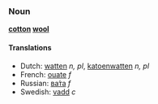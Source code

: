 ===Noun===
'''[[cotton]] [[wool]]'''

====Translations====
*Dutch: [[watten]] ''n, pl'', [[katoenwatten]] ''n, pl''
*French: [[ouate]] ''f''
*Russian: [[вата|ва́та]] ''f''
*Swedish: [[vadd]] ''c''